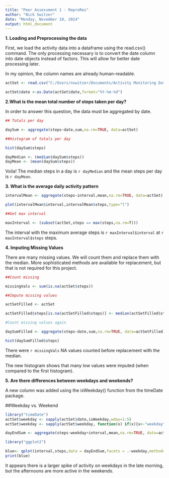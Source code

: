 ```yaml
---
title: "Peer Assessment 1 - ReproRes"
author: "Nick Switzer"
date: "Monday, November 10, 2014"
output: html_document
---
```


<b>1. Loading and Preprocessing the data</b>

First, we load the activity data into a dataframe using the read.csv() command. The only processing necessary is to convert the date column into date objects instead of factors. This will allow for better date processing later. 

In my opinion, the column names are already human-readable. 

```r
actSet <- read.csv("C:/Users/nswitzer/Documents/Activity Monitoring Data/activity.csv")

actSet$date <-as.Date(actSet$date,format="%Y-%m-%d")
```

<b>2.What is the mean total number of steps taken per day?</b>

In order to answer this question, the data must be aggregated by date. 

```r
## Totals per day

daySum <- aggregate(steps~date,sum,na.rm=TRUE, data=actSet)

##Histogram of totals per day

hist(daySum$steps)

dayMedian <- (median(daySum$steps))
dayMean <- (mean(daySum$steps))
```

Voila! The median steps in a day is `r dayMedian` and the mean steps per day is `r dayMean`.

<b>3. What is the average daily activity pattern</b>

```r

intervalMean <- aggregate(steps~interval,mean,na.rm=TRUE, data=actSet)

plot(intervalMean$interval,intervalMean$steps,type="l")

##Get max interval

maxInterval <- (subset(actSet,steps == max(steps,na.rm=T)))


```

The interval with the maximum average steps is `r maxInterval$interval` at `r maxInterval$steps` steps.

<b>4. Imputing Missing Values</b>

There are many missing values. We will count them and replace them with the median. More sophisticated methods are available for replacement, but that is not required for this project. 

```r

##Count missing

missingVals <- sum(is.na(actSet$steps))

##Impute missing values

actSetFilled <- actSet

actSetFilled$steps[is.na(actSetFilled$steps)] <- median(actSetFilled$steps,na.rm=T)

#Count missing values again

daySumFilled <- aggregate(steps~date,sum,na.rm=TRUE, data=actSetFilled)

hist(daySumFilled$steps)

```

There were `r missingVals` NA values counted before replacement with the median.

The new histogram shows that many low values were imputed (when compared to the first histogram).

<b>5. Are there differences between weekdays and weekends?</b>

A new column was added using the isWeekday() function from the timeDate package.



##Weekday vs. Weekend
```r
library("timeDate")
actSet$weekday <- sapply(actSet$date,isWeekday,wday=1:5)
actSet$weekday <- sapply(actSet$weekday, function(x) if(x){x<-"weekday"}else{x<-"weekend"})

dayEndSum <- aggregate(steps~weekday+interval,mean,na.rm=TRUE, data=actSet)

library("ggplot2")

blue<- qplot(interval,steps,data = dayEndSum,facets = .~weekday,method="lm")
print(blue)
```

It appears there is a larger spike of activity on weekdays in the late morning, but the afternoons are more active in the weekends. 